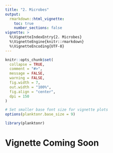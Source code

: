 ```yaml
---
title: "2. Microbes"
output: 
  rmarkdown::html_vignette:
    toc: true
    number_sections: false
vignette: >
  %\VignetteIndexEntry{2. Microbes}
  %\VignetteEngine{knitr::rmarkdown}
  %\VignetteEncoding{UTF-8}
---
```



```r
knitr::opts_chunk$set(
  collapse = TRUE,
  comment = "#>",
  message = FALSE,
  warning = FALSE,
  fig.width = 7,
  out.width = "100%",
  fig.align = "center",
  dpi = 150
)

# Set smaller base font size for vignette plots
options(planktonr.base_size = 9)
```

```r
library(planktonr)
```

# Vignette Coming Soon
